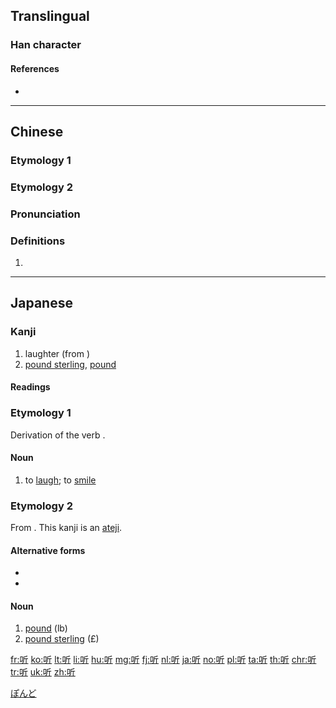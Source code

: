 {{also|聽|聴}}
==Translingual==
{{Han simplified forms|聽|聴|听}}
{{stroke order|strokes=7}}

===Han character===
{{Han char|rn=30|rad=口|as=04|sn=7|four=62021|canj=RHML|ids=⿰口斤}}

====References====
* {{Han ref|kx=0178.160|dkj=03352|dj=0396.020|hdz=10591.020|uh=542C|ud=21548|bh=A776|bd=42870}}

----

==Chinese==

===Etymology 1===
{{zh-see|聽}}

===Etymology 2===
{{zh-forms}}

===Pronunciation===
{{zh-pron
|m=yǐn
|c=jan5
|cat=
}}

===Definitions===
{{zh-hanzi}}

# {{rfdef|lang=zh}}

----

==Japanese==

===Kanji===
{{ja-kanji|grade=|rs=口04}}

# laughter (from {{ja-l|笑う}})
# [[pound sterling]], [[pound]]

====Readings====
{{ja-readings
|on=[[きん]] (kin), [[ぎん]] (gin)
|kun=[[わらう]] (warau), [[ポンド]] (pondo)}}

===Etymology 1===
Derivation of the verb {{m|ja|笑う|tr=warau||to laugh; to smile}}.

====Noun====
{{ja-noun|わらう}}

# to [[laugh]]; to [[smile]]

===Etymology 2===
From {{etyl|en|ja|sort=ぽんど}} {{m|en|pound}}. This kanji is an [[当て字|ateji]].

====Alternative forms====
* {{l|ja|封}}
* {{l|ja|磅}}

====Noun====
{{ja-noun|ポンド}}

# [[pound]] (lb)
# [[pound sterling]] (£)

[[Category:Japanese terms spelled with ateji|ぽんど]]

[[fr:听]]
[[ko:听]]
[[lt:听]]
[[li:听]]
[[hu:听]]
[[mg:听]]
[[fj:听]]
[[nl:听]]
[[ja:听]]
[[no:听]]
[[pl:听]]
[[ta:听]]
[[th:听]]
[[chr:听]]
[[tr:听]]
[[uk:听]]
[[zh:听]]